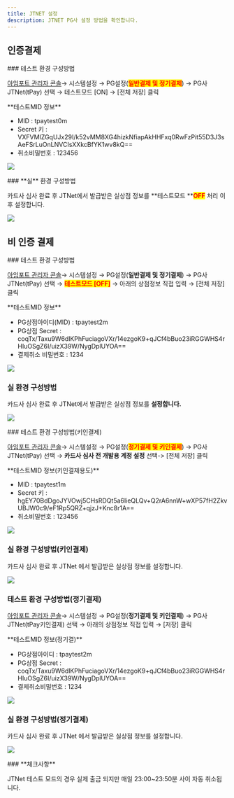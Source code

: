 ```yaml
---
title: JTNET 설정
description: JTNET PG사 설정 방법을 확인합니다.
---
```





## 인증결제

<Tabs>
<Tab title="테스트 결제">
### 테스트 환경 구성방법

[아임포트 관리자 콘솔](https://admin.iamport.kr/)→ 시스템설정 → PG설정(<mark style="color:red;">**일반결제 및 정기결제**</mark>) → PG사 JTNet(tPay) 선택 → 테스트모드 \[ON] → \[전체 저장] 클릭



<Hint style="info">
**테스트MID 정보**

* MID : tpaytest0m
* Secret 키 : VXFVMIZGqUJx29I/k52vMM8XG4hizkNfiapAkHHFxq0RwFzPit55D3J3sAeFSrLuOnLNVCIsXXkcBfYK1wv8kQ==
* 취소비밀번호 : 123456

</Hint>



![](</gitbook-assets/en/image (34).png>)

</Tab>

<Tab title="실 결제">
### **실** 환경 구성방법

카드사 심사 완료 후 JTNet에서 발급받은 실상점 정보를 **테스트모드 **<mark style="color:red;">**OFF**</mark> 처리 이후 설정합니다.



![](</gitbook-assets/en/image (101).png>)

</Tab>
</Tabs>

## 비 인증 결제

<Tabs>
<Tab title="결제창 방식">
### 테스트 환경 구성방법

[아임포트 관리자 콘솔](https://admin.iamport.kr/)→ 시스템설정 → PG설정(**일반결제 및 정기결제**) → PG사 JTNet(tPay) 선택 → <mark style="color:red;">**테스트모드 \[OFF]**</mark> → 아래의 상점정보 직접 입력 → \[전체 저장] 클릭



<Hint style="info">
**테스트MID 정보**

* PG상점아이디(MID) : tpaytest2m
* PG상점 Secret : coqTx/Taxu9W6dlKPhFuciagoVXr/14ezgoK9+qJCf4bBuo23iRGGWHS4rHIuOSgZ6I/uizX39W/NygDplUYOA==
* 결제취소 비밀번호 : 1234

</Hint>



![](</gitbook-assets/en/image (58).png>)

### **실** 환경 구성방법

카드사 심사 완료 후 JTNet에서 발급받은 실상점 정보를 **설정합니다.**



![](</gitbook-assets/en/image (256).png>)

</Tab>

<Tab title="API 방식">
### 테스트 환경 구성방법(키인결제)

[아임포트 관리자 콘솔](https://admin.iamport.kr/)→ 시스템설정 → PG설정(<mark style="color:red;">**정기결제 및 키인결제**</mark>) → PG사 JTNet(tPay) 선택 → **카드사 심사 전 개발용 계정 설정** 선택-> \[전체 저장] 클릭



<Hint style="info">
**테스트MID 정보(키인결제용도)**

* MID : tpaytest1m 
* Secret 키 : hgEY70BdDgoJYVOwj5CHsRDQt5a6IieQLQv+Q2rA6nnW+wXP57fH2ZkvUBJW0c9/eF1Rp5QRZ+qjzJ+Knc8r1A==
* 취소비밀번호 : 123456

</Hint>



![](</gitbook-assets/en/image (104).png>)

### 실  환경 구성방법(키인결제)

카드사 심사 완료 후 JTNet 에서 발급받은 실상점 정보를 설정합니다.



![](</gitbook-assets/en/image (17).png>)

### 테스트 환경 구성방법(**정기결제**)

[아임포트 관리자 콘솔](https://admin.iamport.kr/)→ 시스템설정 → PG설정(**정기결제 및 키인결제**) → PG사 JTNet(tPay키인결제) 선택 → 아래의 상점정보 직접 입력 → \[저장] 클릭



<Hint style="info">
**테스트MID 정보(정기결)**

* PG상점아이디 : tpaytest2m
* PG상점 Secret : coqTx/Taxu9W6dlKPhFuciagoVXr/14ezgoK9+qJCf4bBuo23iRGGWHS4rHIuOSgZ6I/uizX39W/NygDplUYOA==
* 결제취소비밀번호 : 1234

</Hint>



![](</gitbook-assets/en/image (74).png>)

### 실  환경 구성방법(정기결제)

카드사 심사 완료 후 JTNet 에서 발급받은 실상점 정보를 설정합니다.



![](</gitbook-assets/en/image (272).png>)

</Tab>
</Tabs>



<Hint style="info">
### **체크사항**

JTNet 테스트 모드의 경우 실제 출금 되지만 매일 23:00\~23:50분 사이 자동 취소됩니다.

</Hint>
